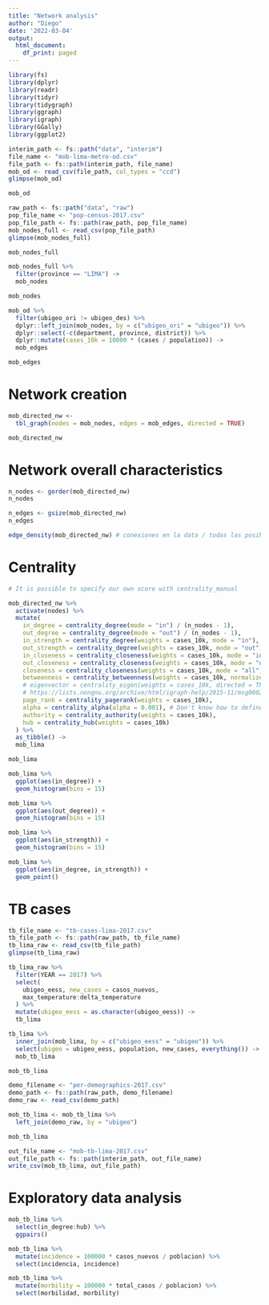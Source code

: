 ```yaml
---
title: "Network analysis"
author: "Diego"
date: '2022-03-04'
output:
  html_document:
    df_print: paged
---
```


```r
library(fs)
library(dplyr)
library(readr)
library(tidyr)
library(tidygraph)
library(ggraph)
library(igraph)
library(GGally)
library(ggplot2)
```

```r
interim_path <- fs::path("data", "interim")
file_name <- "mob-lima-metro-od.csv"
file_path <- fs::path(interim_path, file_name)
mob_od <- read_csv(file_path, col_types = "ccd")
glimpse(mob_od)
```

```r
mob_od
```


```r
raw_path <- fs::path("data", "raw")
pop_file_name <- "pop-census-2017.csv"
pop_file_path <- fs::path(raw_path, pop_file_name)
mob_nodes_full <- read_csv(pop_file_path)
glimpse(mob_nodes_full)
```

```r
mob_nodes_full
```


```r
mob_nodes_full %>% 
  filter(province == "LIMA") ->
  mob_nodes
```

```r
mob_nodes
```

```r
mob_od %>% 
  filter(ubigeo_ori != ubigeo_des) %>% 
  dplyr::left_join(mob_nodes, by = c("ubigeo_ori" = "ubigeo")) %>% 
  dplyr::select(-c(department, province, district)) %>% 
  dplyr::mutate(cases_10k = 10000 * (cases / population)) ->
  mob_edges
```

```r
mob_edges
```


# Network creation

```r
mob_directed_nw <-
  tbl_graph(nodes = mob_nodes, edges = mob_edges, directed = TRUE)
```

```r
mob_directed_nw
```
# Network overall characteristics

```r
n_nodes <- gorder(mob_directed_nw)
n_nodes
```

```r
n_edges <- gsize(mob_directed_nw)
n_edges
```

```r
edge_density(mob_directed_nw) # conexiones en la data / todas las posibles conexiones 
```

# Centrality

```r
# It is possible to specify our own score with centrality_manual 

mob_directed_nw %>%
  activate(nodes) %>%
  mutate(
    in_degree = centrality_degree(mode = "in") / (n_nodes - 1),
    out_degree = centrality_degree(mode = "out") / (n_nodes - 1),
    in_strength = centrality_degree(weights = cases_10k, mode = "in"),
    out_strength = centrality_degree(weights = cases_10k, mode = "out"),
    in_closeness = centrality_closeness(weights = cases_10k, mode = "in"),
    out_closeness = centrality_closeness(weights = cases_10k, mode = "out"),
    closeness = centrality_closeness(weights = cases_10k, mode = "all"),
    betweenness = centrality_betweenness(weights = cases_10k, normalized = TRUE),
    # eigenvector = centrality_eigen(weights = cases_10k, directed = TRUE), #   PageRank may be better for directed graphs
    # https://lists.nongnu.org/archive/html/igraph-help/2015-11/msg00020.html
    page_rank = centrality_pagerank(weights = cases_10k),
    alpha = centrality_alpha(alpha = 0.001), # Don't know how to define alpha yet
    authority = centrality_authority(weights = cases_10k),
    hub = centrality_hub(weights = cases_10k)
  ) %>%
  as_tibble() ->
  mob_lima
```

```r
mob_lima
```

```r
mob_lima %>% 
  ggplot(aes(in_degree)) +
  geom_histogram(bins = 15)
```

```r
mob_lima %>% 
  ggplot(aes(out_degree)) +
  geom_histogram(bins = 15)
```

```r
mob_lima %>% 
  ggplot(aes(in_strength)) +
  geom_histogram(bins = 15)
```

```r
mob_lima %>% 
  ggplot(aes(in_degree, in_strength)) +
  geom_point()
```


# TB cases

```r
tb_file_name <- "tb-cases-lima-2017.csv"
tb_file_path <- fs::path(raw_path, tb_file_name)
tb_lima_raw <- read_csv(tb_file_path)
glimpse(tb_lima_raw)
```

```r
tb_lima_raw %>% 
  filter(YEAR == 2017) %>% 
  select(
    ubigeo_eess, new_cases = casos_nuevos, 
    max_temperature:delta_temperature
  ) %>% 
  mutate(ubigeo_eess = as.character(ubigeo_eess)) ->
  tb_lima
```

```r
tb_lima %>% 
  inner_join(mob_lima, by = c("ubigeo_eess" = "ubigeo")) %>% 
  select(ubigeo = ubigeo_eess, population, new_cases, everything()) ->
  mob_tb_lima
```

```r
mob_tb_lima
```

```r
demo_filename <- "per-demographics-2017.csv" 
demo_path <- fs::path(raw_path, demo_filename)
demo_raw <- read_csv(demo_path)
```

```r
mob_tb_lima <- mob_tb_lima %>% 
  left_join(demo_raw, by = "ubigeo")
```

```r
mob_tb_lima
```


```r
out_file_name <- "mob-tb-lima-2017.csv"
out_file_path <- fs::path(interim_path, out_file_name)
write_csv(mob_tb_lima, out_file_path)
```

# Exploratory data analysis

```r
mob_tb_lima %>% 
  select(in_degree:hub) %>% 
  ggpairs()
```

```r
mob_tb_lima %>% 
  mutate(incidence = 100000 * casos_nuevos / poblacion) %>% 
  select(incidencia, incidence)
```

```r
mob_tb_lima %>% 
  mutate(morbility = 100000 * total_casos / poblacion) %>% 
  select(morbilidad, morbility)
```

